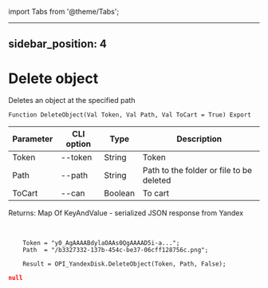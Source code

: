 ﻿import Tabs from '@theme/Tabs';

---
sidebar_position: 4
---

# Delete object
 Deletes an object at the specified path



`Function DeleteObject(Val Token, Val Path, Val ToCart = True) Export`

  | Parameter | CLI option | Type | Description |
  |-|-|-|-|
  | Token | --token | String | Token |
  | Path | --path | String | Path to the folder or file to be deleted |
  | ToCart | --can | Boolean | To cart |

  
  Returns:  Map Of KeyAndValue - serialized JSON response from Yandex

<br/>




```bsl title="Code example"
    Token = "y0_AgAAAABdylaOAAs0QgAAAAD5i-a...";
    Path  = "/b3327332-137b-454c-be37-06cff128756c.png";

    Result = OPI_YandexDisk.DeleteObject(Token, Path, False);
```
 



```json title="Result"
null
```
